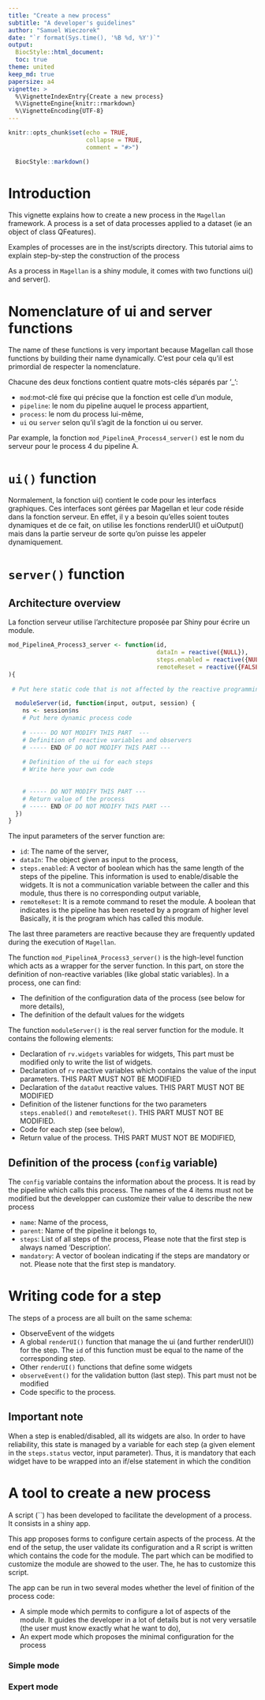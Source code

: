 ```yaml
---
title: "Create a new process"
subtitle: "A developer's guidelines"
author: "Samuel Wieczorek"
date: "`r format(Sys.time(), '%B %d, %Y')`"
output: 
  BiocStyle::html_document:
  toc: true
theme: united
keep_md: true
papersize: a4
vignette: >
  %\VignetteIndexEntry{Create a new process}
  %\VignetteEngine{knitr::rmarkdown}
  %\VignetteEncoding{UTF-8}
---
```

  
```r
knitr::opts_chunk$set(echo = TRUE,
                      collapse = TRUE,
                      comment = "#>")
```


```r
  BiocStyle::markdown()
```



# Introduction

This vignette explains how to create a new process in the `Magellan` framework. A process is a set of data processes applied to a dataset (ie an object of class QFeatures).

Examples of processes are in the inst/scripts directory. This tutorial aims to explain step-by-step the construction of the process

As a process in `Magellan` is a shiny module, it comes with two functions ui() and server().

# Nomenclature of ui and server functions

The name of these functions is very important because Magellan call those functions by building their name dynamically. C'est pour cela qu'il est primordial de respecter la nomenclature.

Chacune des deux fonctions contient quatre mots-clés séparés par '_':

* `mod`:mot-clé fixe qui précise que la fonction est celle d'un module,
* `pipeline`: le nom du pipeline auquel le process appartient,
* `process`: le nom du process lui-même,
* `ui` ou `server` selon qu'il s'agit de la fonction ui ou server.

Par example, la fonction `mod_PipelineA_Process4_server()` est le nom du serveur pour le process 4 du pipeline A.



# `ui()` function

Normalement, la fonction ui() contient le code pour les interfacs graphiques. Ces interfaces sont gérées par Magellan et leur code réside dans la fonction serveur. En effet, il y a besoin qu'elles soient toutes dynamiques et de ce fait, on utilise les fonctions renderUI() et uiOutput() mais dans la partie serveur de sorte qu'on puisse les appeler dynamiquement.


# `server()` function


## Architecture overview

La fonction serveur utilise l'architecture proposée par Shiny pour écrire un module.

```r
mod_PipelineA_Process3_server <- function(id,
                                          dataIn = reactive({NULL}),
                                          steps.enabled = reactive({NULL}),
                                          remoteReset = reactive({FALSE})
){
  
 # Put here static code that is not affected by the reactive programming

  moduleServer(id, function(input, output, session) {
    ns <- session$ns
    # Put here dynamic process code
    
    # ----- DO NOT MODIFY THIS PART  ---
    # Definition of reactive variables and observers
    # ----- END OF DO NOT MODIFY THIS PART ---
    
    # Definition of the ui for each steps
    # Write here your own code
    
    
    # ----- DO NOT MODIFY THIS PART ---
    # Return value of the process
    # ----- END OF DO NOT MODIFY THIS PART ---
  })
}

```


The input parameters of the server function are:

* `id`: The name of the server,
* `dataIn`: The object given as input to the process,
* `steps.enabled`: A vector of boolean which has the same length of the steps
of the pipeline. This information is used to enable/disable the widgets. It is not
a communication variable between the caller and this module, thus there is no
corresponding output variable,
* `remoteReset`: It is a remote command to reset the module. A boolean that
indicates is the pipeline has been reseted by a program of higher level
Basically, it is the program which has called this module.

The last three parameters are reactive because they are frequently updated during the execution of `Magellan`.

The function `mod_PipelineA_Process3_server()` is the high-level function which acts as a wrapper for the server function. In this part, on store the definition of non-reactive variables (like global static variables).
In a process, one can find:

* The definition of the configuration data of the process (see below for more details),
* The definition of the default values for the widgets

The function `moduleServer()` is the real server function for the module. It contains the following elements:

* Declaration of `rv.widgets` variables for widgets, This part must be modified only to write the list of widgets.
* Declaration of `rv` reactive variables which contains the value of the input parameters. THIS PART MUST NOT BE MODIFIED
* Declaration of the `dataOut` reactive values. THIS PART MUST NOT BE MODIFIED
* Definition of the listener functions for the two parameters `steps.enabled()` and `remoteReset()`. THIS PART MUST NOT BE MODIFIED.
* Code for each step (see below),
* Return value of the process. THIS PART MUST NOT BE MODIFIED,
    

## Definition of the process (`config` variable)

The `config` variable contains the information about the process. It is read by the pipeline which calls this process. The names of the 4 items must not be modified but the developper can customize their value to describe the new process

* `name`: Name of the process,
* `parent`: Name of the pipeline it belongs to,
* `steps`: List of all steps of the process, Please note that the first step is always named 'Description'.
* `mandatory`: A vector of boolean indicating if the steps are mandatory or not. Please note that the first step is mandatory.


# Writing code for a step

The steps of a process are all built on the same schema:

* ObserveEvent of the widgets
* A global `renderUI()` function that manage the ui (and further renderUI()) for the step. The `id` of this function
must be equal to the name of the corresponding step.
* Other `renderUI()` functions that define some widgets
* `observeEvent()` for the validation button (last step). This part must not be modified
* Code specific to the process.

## Important note

When a step is enabled/disabled, all its widgets are also. In order to have reliability, this state is managed by a 
variable for each step (a given element in the `steps.status` vector, input parameter).
Thus, it is mandatory that each widget have to be wrapped into an if/else statement in which the condition

# A tool to create a new process

A script (``) has been developed to facilitate the development of a process. It consists in a shiny app.

This app proposes forms to configure certain aspects of the process. At the end of the setup, the user validate its configuration and a R script is written which contains the code for the module. The part which can be modified to customize the module are showed to the user. The, he has to customize this script.

The app can be run in two several modes whether the level of finition of the process code:

* A simple mode which permits to configure a lot of aspects of the module. It guides the developer in a lot of details but is not very versatile (the user must know exactly what he want to do),
* An expert mode which proposes the minimal configuration for the process

### Simple mode



### Expert mode

